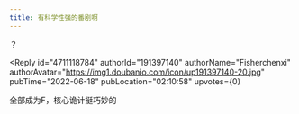 ```yaml
---
title: 有科学性强的番剧啊
---
```



<Forum groupName="动画番剧" groupUrl="https://www.douban.com/group/596353/" archivedAt="2025-05-16T16:27:08.317Z">
  <Post
    id="269083033"
    title="有科学性强的番剧啊"
    url="https://www.douban.com/group/topic/269083033/?_spm_id=MjU4MTA3NzAx"
    pubTime="2022-06-18"
    highlightUserId="191397140"
  >
？

<Reply
  id="4711118784"
  authorId="191397140"
  authorName="Fisherchenxi"
  authorAvatar="https://img1.doubanio.com/icon/up191397140-20.jpg"
  pubTime="2022-06-18"
  pubLocation="02:10:58"
  upvotes={0}
>
全部成为F，核心诡计挺巧妙的
</Reply>
  </Post>
</Forum>

